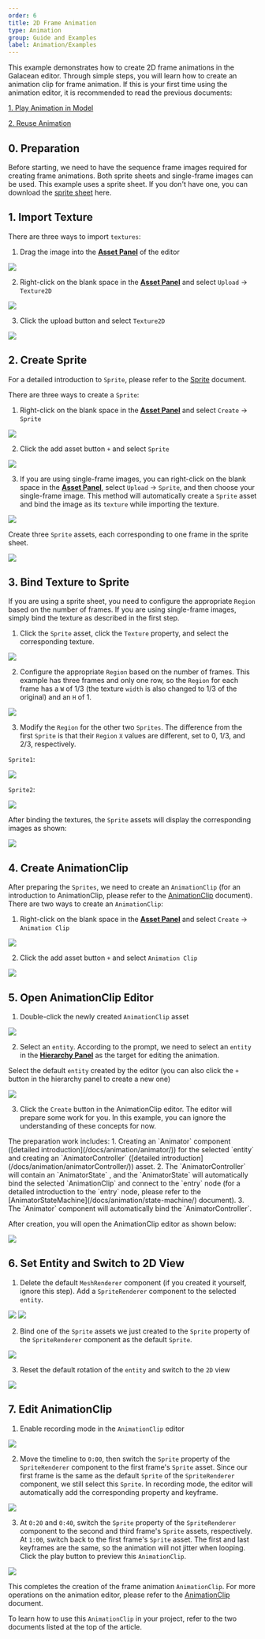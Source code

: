 ```yaml
---
order: 6
title: 2D Frame Animation
type: Animation
group: Guide and Examples
label: Animation/Examples
---
```


This example demonstrates how to create 2D frame animations in the Galacean editor. Through simple steps, you will learn how to create an animation clip for frame animation. If this is your first time using the animation editor, it is recommended to read the previous documents:

[1. Play Animation in Model](/docs/animation/examples/playAnimation/)

[2. Reuse Animation](/docs/animation/examples/reuseAnimation/)

## 0. Preparation
Before starting, we need to have the sequence frame images required for creating frame animations. Both sprite sheets and single-frame images can be used. This example uses a sprite sheet. If you don't have one, you can download the [sprite sheet](https://mdn.alipayobjects.com/huamei_3zduhr/afts/img/A*DmSyQZQCnrEAAAAAAAAAAAAADsJ_AQ/original) here.

## 1. Import Texture
There are three ways to import `textures`:
1. Drag the image into the **[Asset Panel](/docs/assets/interface)** of the editor

<Image src="https://mdn.alipayobjects.com/huamei_3zduhr/afts/img/A*U0uYR4_jFpAAAAAAAAAAAAAADsJ_AQ/original" />

2. Right-click on the blank space in the **[Asset Panel](/docs/assets/interface)** and select `Upload` -> `Texture2D`

<Image src="https://mdn.alipayobjects.com/huamei_3zduhr/afts/img/A*t_1vQ4RIz_AAAAAAAAAAAAAADsJ_AQ/original" />

3. Click the upload button and select `Texture2D`

<Image src="https://mdn.alipayobjects.com/huamei_3zduhr/afts/img/A*yr_xSL2Q7qkAAAAAAAAAAAAADsJ_AQ/original" />

## 2. Create Sprite
For a detailed introduction to `Sprite`, please refer to the [Sprite](/docs/graphics/2D/sprite) document.

There are three ways to create a `Sprite`:
1. Right-click on the blank space in the **[Asset Panel](/docs/assets/interface)** and select `Create` -> `Sprite`

<Image src="https://mdn.alipayobjects.com/huamei_3zduhr/afts/img/A*oTfKT4VB5Y8AAAAAAAAAAAAADsJ_AQ/original" />

2. Click the add asset button `+` and select `Sprite`

<Image src="https://mdn.alipayobjects.com/huamei_3zduhr/afts/img/A*f-JyT63i3tcAAAAAAAAAAAAADsJ_AQ/original" />

3. If you are using single-frame images, you can right-click on the blank space in the **[Asset Panel](/docs/assets/interface)**, select `Upload` -> `Sprite`, and then choose your single-frame image. This method will automatically create a `Sprite` asset and bind the image as its `texture` while importing the texture.

<Image src="https://mdn.alipayobjects.com/huamei_3zduhr/afts/img/A*1S9rTIEEL0IAAAAAAAAAAAAADsJ_AQ/original" />

Create three `Sprite` assets, each corresponding to one frame in the sprite sheet.

<Image src="https://mdn.alipayobjects.com/huamei_3zduhr/afts/img/A*Nd7CT7mgWm8AAAAAAAAAAAAADsJ_AQ/original" />

## 3. Bind Texture to Sprite
If you are using a sprite sheet, you need to configure the appropriate `Region` based on the number of frames. If you are using single-frame images, simply bind the texture as described in the first step.

1. Click the `Sprite` asset, click the `Texture` property, and select the corresponding texture.

<Image src="https://mdn.alipayobjects.com/huamei_3zduhr/afts/img/A*XmbZRZsFutQAAAAAAAAAAAAADsJ_AQ/original" />

2. Configure the appropriate `Region` based on the number of frames. This example has three frames and only one row, so the `Region` for each frame has a `W` of 1/3 (the texture `width` is also changed to 1/3 of the original) and an `H` of 1.

<Image src="https://mdn.alipayobjects.com/huamei_3zduhr/afts/img/A*Yu3oRr7qbrUAAAAAAAAAAAAADsJ_AQ/original" />

3. Modify the `Region` for the other two `Sprites`. The difference from the first `Sprite` is that their `Region` `X` values are different, set to 0, 1/3, and 2/3, respectively.

`Sprite1`:

<Image src="https://mdn.alipayobjects.com/huamei_3zduhr/afts/img/A*XuJNTqF1e-IAAAAAAAAAAAAADsJ_AQ/original" />

`Sprite2`:

<Image src="https://mdn.alipayobjects.com/huamei_3zduhr/afts/img/A*AhPpTrX9d78AAAAAAAAAAAAADsJ_AQ/original" />

After binding the textures, the `Sprite` assets will display the corresponding images as shown:

<Image src="https://mdn.alipayobjects.com/huamei_3zduhr/afts/img/A*Mf9-T79bofkAAAAAAAAAAAAADsJ_AQ/original" />

## 4. Create AnimationClip
After preparing the `Sprites`, we need to create an `AnimationClip` (for an introduction to AnimationClip, please refer to the [AnimationClip](/docs/animation/clip) document). There are two ways to create an `AnimationClip`:
1. Right-click on the blank space in the **[Asset Panel](/docs/assets/interface)** and select `Create` -> `Animation Clip`

<Image src="https://mdn.alipayobjects.com/huamei_3zduhr/afts/img/A*OKfsTatDPfsAAAAAAAAAAAAADsJ_AQ/original" />

2. Click the add asset button `+` and select `Animation Clip`

<Image src="https://mdn.alipayobjects.com/huamei_3zduhr/afts/img/A*BhZVSaZgC9kAAAAAAAAAAAAADsJ_AQ/original" />

## 5. Open AnimationClip Editor

1. Double-click the newly created `AnimationClip` asset

<Image src="https://mdn.alipayobjects.com/huamei_3zduhr/afts/img/A*521gRYB-O0IAAAAAAAAAAAAADsJ_AQ/original" />

2. Select an `entity`. According to the prompt, we need to select an `entity` in the **[Hierarchy Panel](/docs/interface/hierarchy)** as the target for editing the animation.

Select the default `entity` created by the editor (you can also click the `+` button in the hierarchy panel to create a new one)

<Image src="https://mdn.alipayobjects.com/huamei_3zduhr/afts/img/A*zRAgTYOTU70AAAAAAAAAAAAADsJ_AQ/original" />

3. Click the `Create` button in the AnimationClip editor. The editor will prepare some work for you. In this example, you can ignore the understanding of these concepts for now.

<Callout type="info">
The preparation work includes:
1. Creating an `Animator` component ([detailed introduction](/docs/animation/animator/)) for the selected `entity` and creating an `AnimatorController` ([detailed introduction](/docs/animation/animatorController/)) asset.
2. The `AnimatorController` will contain an `AnimatorState` , and the `AnimatorState` will automatically bind the selected `AnimationClip` and connect to the `entry` node (for a detailed introduction to the `entry` node, please refer to the [AnimatorStateMachine](/docs/animation/state-machine/) document).
3. The `Animator` component will automatically bind the `AnimatorController`.
</Callout>

After creation, you will open the AnimationClip editor as shown below:

<Image src="https://mdn.alipayobjects.com/huamei_3zduhr/afts/img/A*dWJDSbxaYCYAAAAAAAAAAAAADsJ_AQ/original" />

## 6. Set Entity and Switch to 2D View

1. Delete the default `MeshRenderer` component (if you created it yourself, ignore this step). Add a `SpriteRenderer` component to the selected `entity`.

<Image src="https://mdn.alipayobjects.com/huamei_3zduhr/afts/img/A*MsS8SZ1eNdQAAAAAAAAAAAAADsJ_AQ/original" />

<Image src="https://mdn.alipayobjects.com/huamei_3zduhr/afts/img/A*b-M1TbX4e18AAAAAAAAAAAAADsJ_AQ/original" />

2. Bind one of the `Sprite` assets we just created to the `Sprite` property of the `SpriteRenderer` component as the default `Sprite`.

<Image src="https://mdn.alipayobjects.com/huamei_3zduhr/afts/img/A*PkbjSYreGcYAAAAAAAAAAAAADsJ_AQ/original" />

3. Reset the default rotation of the `entity` and switch to the `2D` view

<Image src="https://mdn.alipayobjects.com/huamei_3zduhr/afts/img/A*rNXqRLdzDKEAAAAAAAAAAAAADsJ_AQ/original" />

## 7. Edit AnimationClip

1. Enable recording mode in the `AnimationClip` editor

<Image src="https://mdn.alipayobjects.com/huamei_3zduhr/afts/img/A*S4jNRZ-Ia7AAAAAAAAAAAAAADsJ_AQ/original" />

2. Move the timeline to `0:00`, then switch the `Sprite` property of the `SpriteRenderer` component to the first frame's `Sprite` asset. Since our first frame is the same as the default `Sprite` of the `SpriteRenderer` component, we still select this `Sprite`. In recording mode, the editor will automatically add the corresponding property and keyframe.

<Image src="https://mdn.alipayobjects.com/huamei_3zduhr/afts/img/A*wFl9RphUx1gAAAAAAAAAAAAADsJ_AQ/original" />

3. At `0:20` and `0:40`, switch the `Sprite` property of the `SpriteRenderer` component to the second and third frame's `Sprite` assets, respectively. At `1:00`, switch back to the first frame's `Sprite` asset. The first and last keyframes are the same, so the animation will not jitter when looping. Click the play button to preview this `AnimationClip`.

<Image src="https://mdn.alipayobjects.com/huamei_3zduhr/afts/img/A*TgLySYjLljAAAAAAAAAAAAAADsJ_AQ/original" />

This completes the creation of the frame animation `AnimationClip`. For more operations on the animation editor, please refer to the [AnimationClip](/docs/animation/clip) document.

To learn how to use this `AnimationClip` in your project, refer to the two documents listed at the top of the article.
